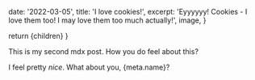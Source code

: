 

  date: '2022-03-05',
  title: 'I love cookies!',
  excerpt: 'Eyyyyyy! Cookies - I love them too! I may love them too much actually!',
  image,
}

  return <MarkdownLayout meta={meta}>{children}</MarkdownLayout>
}

This is my second mdx post. How you do feel about this?

I feel pretty _nice_. What about you, {meta.name}?

<Image src={image} alt="" width={800} height={450} className="object-cover rounded-lg shadow-2xl" />
